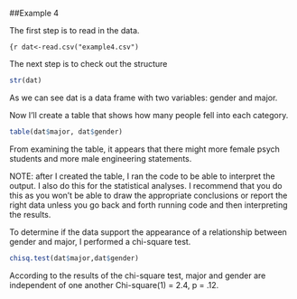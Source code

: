 ##Example 4

<!--
Set the working directory.
No Rchunk is needed to accomplish this.
-->

<!--
Read in the example4.csv data. For each of the following steps you
should preface your R commands with some plain English explanation.
-->

The first step is to read in the data.

```{r
dat<-read.csv("example4.csv")
```

<!--
Check the structure of the data.
-->

The next step is to check out the structure

```r
str(dat)
```

As we can see dat is a data frame with two variables: gender and major.

<!--
Create a table that shows how many people fell into each category.
-->

Now I'll create a table that shows how many people fell into each
category.

```r
table(dat$major, dat$gender)
```

From examining the table, it appears that there might more female
psych students and more male engineering statements.

NOTE: after I created the table, I ran the code to be able to
interpret the output. I also do this for the statistical analyses.
I recommend that you do this as you won't be able to draw the
appropriate conclusions or report the right data unless you go
back and forth running code and then interpreting the results.

<!--
Perform a chi-square test to determine whether or not gender and
major are independent or related. Also, interpret the results of
your test and provide a a statistical statement that supports your
interpretation. As there's no way to insert the chi-square symbol,
you can just use chi-square instead (see below).
-->

To determine if the data support the appearance of a relationship
between gender and major, I performed a chi-square test.

```r
chisq.test(dat$major,dat$gender)
```

According to the results of the chi-square test, major and gender
are independent of one another Chi-square(1) = 2.4, p = .12.
